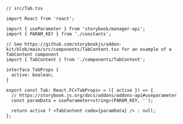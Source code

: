 ```tsx
// src/Tab.tsx

import React from 'react';

import { useParameter } from 'storybook/manager-api';
import { PARAM_KEY } from './constants';

// See https://github.com/storybookjs/addon-kit/blob/main/src/components/TabContent.tsx for an example of a TabContent component
import { TabContent } from './components/TabContent';

interface TabProps {
  active: boolean;
}

export const Tab: React.FC<TabProps> = ({ active }) => {
  // https://storybook.js.org/docs/addons/addons-api#useparameter
  const paramData = useParameter<string>(PARAM_KEY, '');

  return active ? <TabContent code={paramData} /> : null;
};
```
